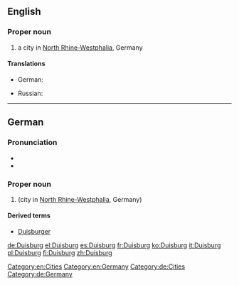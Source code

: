 ==English==
{{wikipedia}}

===Proper noun===
{{en-proper noun}}

# a city in [[North Rhine-Westphalia]], Germany

====Translations====
{{trans-top|a city in Germany}}
* German: {{t+|de|Duisburg|n}}
{{trans-mid}}
* Russian: {{t|ru|Ду́йсбург|m}}
{{trans-bottom}}

[[Category:en:Cities]]
[[Category:en:Germany]]

----

==German==
{{wikipedia|lang=de}}

===Pronunciation===
* {{IPA|lang=de|/ˈdyːsbʊʁk/|[ˈdyːsb̥ʊʁkʰ]}}
* {{audio|Duisburg.ogg|Audio|lang=de}}

===Proper noun===
{{de-proper noun|n}}

# {{l|en|Duisburg}} (city in [[North Rhine-Westphalia]], Germany)

====Derived terms====
* [[Duisburger]]

[[Category:de:Cities]]
[[Category:de:Germany]]

[[de:Duisburg]]
[[el:Duisburg]]
[[es:Duisburg]]
[[fr:Duisburg]]
[[ko:Duisburg]]
[[it:Duisburg]]
[[pl:Duisburg]]
[[fi:Duisburg]]
[[zh:Duisburg]]
